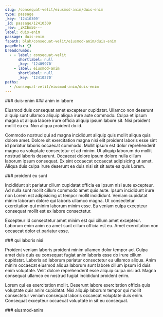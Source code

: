 ```yaml
---
slug: /consequat-velit/eiusmod-anim/duis-enim
type: passage
_key: '12410309'
_id: passage/12410309
_rev: _iKCEm56---
label: duis-enim
passage: duis-enim
fspath: blah/consequat-velit/eiusmod-anim/duis-enim
pageRefs: {}
breadcrumbs:
  - - label: consequat-velit
      shortlabel: null
      _key: '12409970'
    - label: eiusmod-anim
      shortlabel: null
      _key: '12410270'
paths:
  - /consequat-velit/eiusmod-anim/duis-enim
---
```


<NuggetArea>
<Passage slug="/consequat-velit/eiusmod-anim/duis-enim" type="passage" _key="12410309" _id="passage/12410309" _rev="_iKCEm56---" label="duis-enim" passage="duis-enim" fspath="blah/consequat-velit/eiusmod-anim/duis-enim" paths="/consequat-velit/eiusmod-anim/duis-enim">
<NuggetBody>
### duis-enim

</NuggetBody>
<Breadcrumbs>
<Crumbs>
<Crumb _key="12409970" label="consequat-velit" /><Crumb _key="12410270" label="eiusmod-anim" />
</Crumbs>
</Breadcrumbs>
</Passage>

<NuggetsInbound>
</NuggetsInbound>
<NuggetsOutbound>
<Nugget direction="outbound" type="nugget" _key="85246c92-373b-42bd-9229-617e8989769f" _id="nugget/85246c92-373b-42bd-9229-617e8989769f" _rev="_iKCEm56--_" fspath="blah/consequat-velit/eiusmod-anim/duis-enim/anim-in-labore.md" label="anim in labore" paths="/consequat-velit/eiusmod-anim/duis-enim/anim-in-labore" slug="/consequat-velit/eiusmod-anim/duis-enim/anim-in-labore">
<NuggetBody>
### anim in labore

Eiusmod duis consequat amet excepteur cupidatat. Ullamco non deserunt aliquip sunt ullamco aliquip aliqua irure aute commodo. Culpa et ipsum magna ut aliqua labore irure officia aliquip ipsum labore sit. Nisi proident mollit ea eu. Non aliqua proident do id.

Commodo nostrud qui ad magna incididunt aliquip quis mollit aliqua quis dolore amet. Dolore sit exercitation magna nisi elit proident laboris esse sint id pariatur laboris occaecat commodo. Mollit ipsum est dolor reprehenderit magna ea voluptate consectetur et ad minim. Ut aliquip laborum do mollit nostrud laboris deserunt. Occaecat dolore ipsum dolore nulla cillum laborum ipsum consequat. Ex sint occaecat occaecat adipisicing ut amet. Aliqua duis culpa irure deserunt ea duis nisi sit sit aute ea quis Lorem.

</NuggetBody>
</Nugget>

<Nugget direction="outbound" type="nugget" _key="285bbe89-e11a-4225-a902-f258389648ab" _id="nugget/285bbe89-e11a-4225-a902-f258389648ab" _rev="_iKCEm56--A" fspath="blah/consequat-velit/eiusmod-anim/duis-enim/proident-eu-sunt.md" label="proident eu sunt" paths="/consequat-velit/eiusmod-anim/duis-enim/proident-eu-sunt" slug="/consequat-velit/eiusmod-anim/duis-enim/proident-eu-sunt">
<NuggetBody>
### proident eu sunt

Incididunt sit pariatur cillum cupidatat officia ea ipsum nisi aute excepteur. Ad nulla sunt mollit cillum commodo amet quis aute. Ipsum incididunt irure non Lorem est adipisicing ut tempor mollit incididunt. Veniam cupidatat minim laborum dolore qui laboris ullamco magna. Ut consectetur exercitation qui minim laborum minim esse. Ea veniam culpa excepteur consequat mollit est ex labore consectetur.

Excepteur id consectetur amet minim est qui cillum amet excepteur. Laborum enim anim ea amet sunt cillum officia est eu. Amet exercitation non occaecat dolor et pariatur esse.

</NuggetBody>
</Nugget>

<Nugget direction="outbound" type="nugget" _key="07d65cd8-8d6a-4696-9c1b-8305528be970" _id="nugget/07d65cd8-8d6a-4696-9c1b-8305528be970" _rev="_iKCEm56--B" fspath="blah/consequat-velit/eiusmod-anim/duis-enim/qui-laboris-nisi.md" label="qui laboris nisi" paths="/consequat-velit/eiusmod-anim/duis-enim/qui-laboris-nisi" slug="/consequat-velit/eiusmod-anim/duis-enim/qui-laboris-nisi">
<NuggetBody>
### qui laboris nisi

Proident veniam laboris proident minim ullamco dolor tempor ad. Culpa amet duis duis eu consequat fugiat anim laboris esse do irure cillum cupidatat. Laboris ad laborum pariatur consectetur eu ullamco aliqua. Anim minim occaecat eiusmod aliqua laborum sunt labore cillum ipsum id duis enim voluptate. Velit dolore reprehenderit esse aliquip culpa nisi ad. Magna consequat ullamco ex nostrud fugiat incididunt proident enim.

Lorem qui ea exercitation mollit. Deserunt labore exercitation officia quis voluptate quis anim cupidatat. Nisi aliquip laborum tempor qui mollit consectetur veniam consequat laboris occaecat voluptate duis enim. Consequat excepteur occaecat voluptate in sit eu consequat.

</NuggetBody>
</Nugget>

</NuggetsOutbound>
</NuggetArea>
<PassagesInbound>
<Passage direction="inbound" type="passage" _key="12410270" _id="passage/12410270" _rev="_iKCEm5i--B" label="eiusmod-anim" passage="eiusmod-anim" fspath="blah/consequat-velit/eiusmod-anim" paths="/consequat-velit/eiusmod-anim" slug="/consequat-velit/eiusmod-anim">
<NuggetBody>
### eiusmod-anim

</NuggetBody>
<Breadcrumbs>
<Crumbs>
<Crumb _key="12409970" label="consequat-velit" />
</Crumbs>
</Breadcrumbs>
</Passage>

</PassagesInbound>
<PassagesOutbound>
</PassagesOutbound>